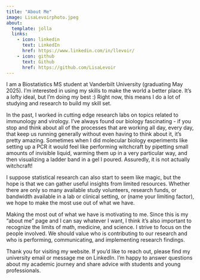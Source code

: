 ```yaml
---
title: "About Me"
image: LisaLevoirphoto.jpeg
about:
  template: jolla
  links:
    - icon: linkedin
      text: LinkedIn
      href: https://www.linkedin.com/in/llevoir/
    - icon: github
      text: Github
      href: https://github.com/LisaLevoir
---
```


I am a Biostatistics MS student at Vanderbilt University (graduating May 2025). I'm interested in using my skills to make the world a better place. It's a lofty ideal, but I'm doing my best :) Right now, this means I do a lot of studying and research to build my skill set.

In the past, I worked in cutting edge research labs on topics related to immunology and virology. I've always found our biology fascinating - if you stop and think about all of the processes that are working all day, every day, that keep us running generally without even having to think about it, it's pretty amazing. Sometimes when I did molecular biology experiments like setting up a PCR it would feel like performing witchcraft by pipetting small amounts of invisible liquid, warming them up in a very particular way, and then visualizing a ladder band in a gel I poured. Assuredly, it is not actually witchcraft!

I suppose statistical research can also start to seem like magic, but the hope is that we can gather useful insights from limited resources. Whether there are only so many available study volunteers, research funds, or bandwidth available in a lab or clinical setting, or (name your limiting factor), we hope to make the most use out of what we have.

Making the most out of what we have is motivating to me. Since this is my "about me" page and I can say whatever I want, I think it's also important to recognize the limits of math, medicine, and science. I strive to focus on the people involved. We should value who is contributing to our research and who is performing, communicating, and implementing research findings.

Thank you for visiting my website. If you'd like to reach out, please find my university email or message me on LinkedIn. I'm happy to answer questions about my academic journey and share advice with students and young professionals.
